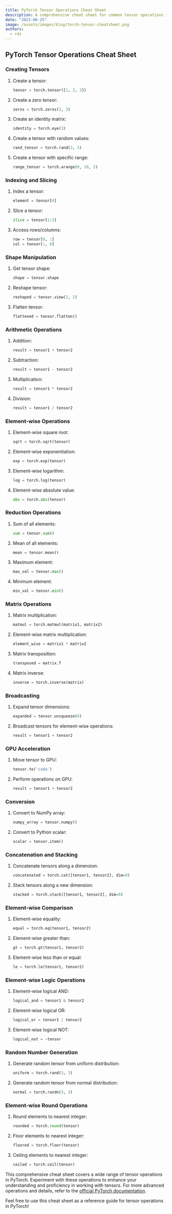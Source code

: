```yaml
---
title: PyTorch Tensor Operations Cheat Sheet
description: A comprehensive cheat sheet for common tensor operations in PyTorch.
date: "2023-08-25"
image: /assets/images/blog/torch-tensor-cheatsheet.png
authors:
  - rds
---
```


## PyTorch Tensor Operations Cheat Sheet

### Creating Tensors
1. Create a tensor:
   ```python
   tensor = torch.tensor([1, 2, 3])
   ```

2. Create a zero tensor:
   ```python
   zeros = torch.zeros(3, 3)
   ```

3. Create an identity matrix:
   ```python
   identity = torch.eye(3)
   ```

4. Create a tensor with random values:
   ```python
   rand_tensor = torch.rand(3, 3)
   ```

5. Create a tensor with specific range:
   ```python
   range_tensor = torch.arange(0, 10, 2)
   ```

### Indexing and Slicing
1. Index a tensor:
   ```python
   element = tensor[0]
   ```

2. Slice a tensor:
   ```python
   slice = tensor[1:3]
   ```

3. Access rows/columns:
   ```python
   row = tensor[0, :]
   col = tensor[:, 0]
   ```

### Shape Manipulation
1. Get tensor shape:
   ```python
   shape = tensor.shape
   ```

2. Reshape tensor:
   ```python
   reshaped = tensor.view(2, 2)
   ```

3. Flatten tensor:
   ```python
   flattened = tensor.flatten()
   ```

### Arithmetic Operations
1. Addition:
   ```python
   result = tensor1 + tensor2
   ```

2. Subtraction:
   ```python
   result = tensor1 - tensor2
   ```

3. Multiplication:
   ```python
   result = tensor1 * tensor2
   ```

4. Division:
   ```python
   result = tensor1 / tensor2
   ```

### Element-wise Operations
1. Element-wise square root:
   ```python
   sqrt = torch.sqrt(tensor)
   ```

2. Element-wise exponentiation:
   ```python
   exp = torch.exp(tensor)
   ```

3. Element-wise logarithm:
   ```python
   log = torch.log(tensor)
   ```

4. Element-wise absolute value:
   ```python
   abs = torch.abs(tensor)
   ```

### Reduction Operations
1. Sum of all elements:
   ```python
   sum = tensor.sum()
   ```

2. Mean of all elements:
   ```python
   mean = tensor.mean()
   ```

3. Maximum element:
   ```python
   max_val = tensor.max()
   ```

4. Minimum element:
   ```python
   min_val = tensor.min()
   ```

### Matrix Operations
1. Matrix multiplication:
   ```python
   matmul = torch.matmul(matrix1, matrix2)
   ```

2. Element-wise matrix multiplication:
   ```python
   element_wise = matrix1 * matrix2
   ```

3. Matrix transposition:
   ```python
   transposed = matrix.T
   ```

4. Matrix inverse:
   ```python
   inverse = torch.inverse(matrix)
   ```

### Broadcasting
1. Expand tensor dimensions:
   ```python
   expanded = tensor.unsqueeze(0)
   ```

2. Broadcast tensors for element-wise operations:
   ```python
   result = tensor1 + tensor2
   ```

### GPU Acceleration
1. Move tensor to GPU:
   ```python
   tensor.to('cuda')
   ```

2. Perform operations on GPU:
   ```python
   result = tensor1 + tensor2
   ```

### Conversion
1. Convert to NumPy array:
   ```python
   numpy_array = tensor.numpy()
   ```

2. Convert to Python scalar:
   ```python
   scalar = tensor.item()
   ```

### Concatenation and Stacking
1. Concatenate tensors along a dimension:
   ```python
   concatenated = torch.cat([tensor1, tensor2], dim=0)
   ```

2. Stack tensors along a new dimension:
   ```python
   stacked = torch.stack([tensor1, tensor2], dim=0)
   ```

### Element-wise Comparison
1. Element-wise equality:
   ```python
   equal = torch.eq(tensor1, tensor2)
   ```

2. Element-wise greater than:
   ```python
   gt = torch.gt(tensor1, tensor2)
   ```

3. Element-wise less than or equal:
   ```python
   le = torch.le(tensor1, tensor2)
   ```

### Element-wise Logic Operations
1. Element-wise logical AND:
   ```python
   logical_and = tensor1 & tensor2
   ```

2. Element-wise logical OR:
   ```python
   logical_or = tensor1 | tensor2
   ```

3. Element-wise logical NOT:
   ```python
   logical_not = ~tensor
   ```

### Random Number Generation
1. Generate random tensor from uniform distribution:
   ```python
   uniform = torch.rand(3, 3)
   ```

2. Generate random tensor from normal distribution:
   ```python
   normal = torch.randn(3, 3)
   ```

### Element-wise Round Operations
1. Round elements to nearest integer:
   ```python
   rounded = torch.round(tensor)
   ```

2. Floor elements to nearest integer:
   ```python
   floored = torch.floor(tensor)
   ```

3. Ceiling elements to nearest integer:
   ```python
   ceiled = torch.ceil(tensor)
   ```

This comprehensive cheat sheet covers a wide range of tensor operations in PyTorch. Experiment with these operations to enhance your understanding and proficiency in working with tensors. For more advanced operations and details, refer to the [official PyTorch documentation](https://pytorch.org/docs/stable/tensors.html).

Feel free to use this cheat sheet as a reference guide for tensor operations in PyTorch!